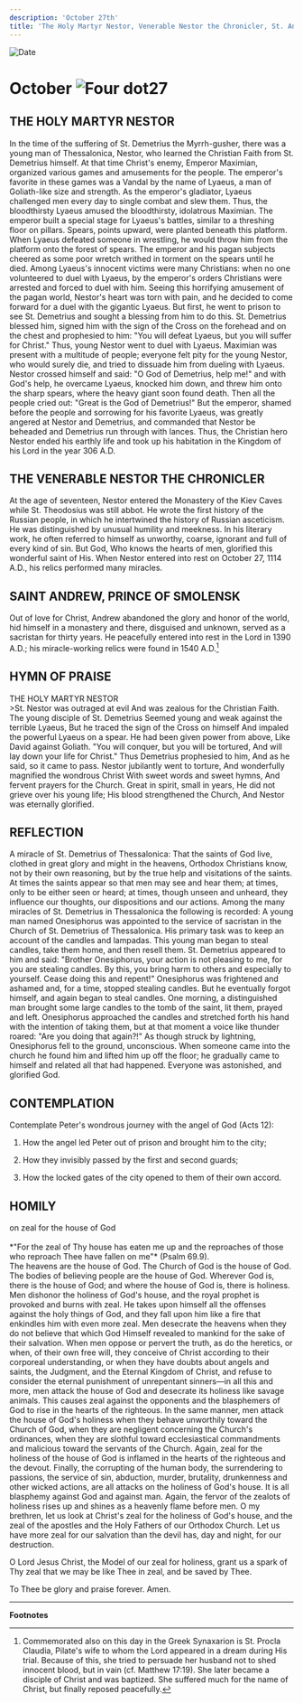 ```yaml
---
description: 'October 27th'
title: 'The Holy Martyr Nestor, Venerable Nestor the Chronicler, St. Andrew, Prince of Smolensk'
---
```


<RunningHead />
<Image src="/title-imprint.png" height={68} width={50} alt="Date" className="title-imprint"/>

# <div id="date">October <Image className="four-dot" src="/four-dot.png" height={15} width={15} alt="Four dot" />27</div>

## THE HOLY MARTYR NESTOR

In the time of the suffering of St. Demetrius the Myrrh-gusher, there was a young man of Thessalonica, Nestor, who learned the Christian Faith from St. Demetrius himself. At that time Christ's enemy, Emperor Maximian, organized various games and amusements for the people. The emperor's favorite in these games was a Vandal by the name of Lyaeus, a man of Goliath-like size and strength. As the emperor's gladiator, Lyaeus challenged men every day to single combat and slew them. Thus, the bloodthirsty Lyaeus amused the bloodthirsty, idolatrous Maximian. The emperor built a special stage for Lyaeus's battles, similar to a threshing floor on pillars. Spears, points upward, were planted beneath this platform. When Lyaeus defeated someone in wrestling, he would throw him from the platform onto the forest of spears. The emperor and his pagan subjects cheered as some poor wretch writhed in torment on the spears until he died. Among Lyaeus's innocent victims were many Christians: when no one volunteered to duel with Lyaeus, by the emperor's orders Christians were arrested and forced to duel with him. Seeing this horrifying amusement of the pagan world, Nestor's heart was torn with pain, and he decided to come forward for a duel with the gigantic Lyaeus. But first, he went to prison to see St. Demetrius and sought a blessing from him to do this. St. Demetrius blessed him, signed him with the sign of the Cross on the forehead and on the chest and prophesied to him: "You will defeat Lyaeus, but you will suffer for Christ." Thus, young Nestor went to duel with Lyaeus. Maximian was present with a multitude of people; everyone felt pity for the young Nestor, who would surely die, and tried to dissuade him from dueling with Lyaeus. Nestor crossed himself and said: "O God of Demetrius, help me!" and with God's help, he overcame Lyaeus, knocked him down, and threw him onto the sharp spears, where the heavy giant soon found death. Then all the people cried out: "Great is the God of Demetrius!" But the emperor, shamed before the people and sorrowing for his favorite Lyaeus, was greatly angered at Nestor and Demetrius, and commanded that Nestor be beheaded and Demetrius run through with lances. Thus, the Christian hero Nestor ended his earthly life and took up his habitation in the Kingdom of his Lord in the year 306 A.D.

## THE VENERABLE NESTOR THE CHRONICLER

At the age of seventeen, Nestor entered the Monastery of the Kiev Caves while St. Theodosius was still abbot. He wrote the first history of the Russian people, in which he intertwined the history of Russian asceticism. He was distinguished by unusual humility and meekness. In his literary work, he often referred to himself as unworthy, coarse, ignorant and full of every kind of sin. But God, Who knows the hearts of men, glorified this wonderful saint of His. When Nestor entered into rest on October 27, 1114 A.D., his relics performed many miracles.

## SAINT ANDREW, PRINCE OF SMOLENSK

Out of love for Christ, Andrew abandoned the glory and honor of the world, hid himself in a monastery and there, disguised and unknown, served as a sacristan for thirty years. He peacefully entered into rest in the Lord in 1390 A.D.; his miracle-working relics were found in 1540 A.D.[^1]


## HYMN OF PRAISE
<div style={{textAlign:'center', color:'crimson', fontWeight:'bold'}}>
THE HOLY MARTYR NESTOR
</div>
>St. Nestor was outraged at evil  
And was zealous for the Christian Faith.  
The young disciple of St. Demetrius  
Seemed young and weak against the terrible Lyaeus,  
But he traced the sign of the Cross on himself  
And impaled the powerful Lyaeus on a spear.  
He had been given power from above,  
Like David against Goliath.  
"You will conquer, but you will be tortured,  
And will lay down your life for Christ."  
Thus Demetrius prophesied to him,  
And as he said, so it came to pass.  
Nestor jubilantly went to torture,  
And wonderfully magnified the wondrous Christ  
With sweet words and sweet hymns,  
And fervent prayers for the Church.  
Great in spirit, small in years,  
He did not grieve over his young life;  
His blood strengthened the Church,  
And Nestor was eternally glorified.  


## REFLECTION

A miracle of St. Demetrius of Thessalonica: That the saints of God live, clothed in great glory and might in the heavens, Orthodox Christians know, not by their own reasoning, but by the true help and visitations of the saints. At times the saints appear so that men may see and hear them; at times, only to be either seen or heard; at times, though unseen and unheard, they influence our thoughts, our dispositions and our actions. Among the many miracles of St. Demetrius in Thessalonica the following is recorded: A young man named Onesiphorus was appointed to the service of sacristan in the Church of St. Demetrius of Thessalonica. His primary task was to keep an account of the candles and lampadas. This young man began to steal candles, take them home, and then resell them. St. Demetrius appeared to him and said: "Brother Onesiphorus, your action is not pleasing to me, for you are stealing candles. By this, you bring harm to others and especially to yourself. Cease doing this and repent!" Onesiphorus was frightened and ashamed and, for a time, stopped stealing candles. But he eventually forgot himself, and again began to steal candles. One morning, a distinguished man brought some large candles to the tomb of the saint, lit them, prayed and left. Onesiphorus approached the candles and stretched forth his hand with the intention of taking them, but at that moment a voice like thunder roared: "Are you doing that again?!" As though struck by lightning, Onesiphorus fell to the ground, unconscious. When someone came into the church he found him and lifted him up off the floor; he gradually came to himself and related all that had happened. Everyone was astonished, and glorified God.


## CONTEMPLATION

Contemplate Peter's wondrous journey with the angel of God (Acts 12):

1. How the angel led Peter out of prison and brought him to the city;

2. How they invisibly passed by the first and second guards;

3. How the locked gates of the city opened to them of their own accord.


## HOMILY
<div style={{textAlign:'center', color:'crimson', fontWeight:'bold'}}>
on zeal for the house of God
</div>
<br />
<div style={{textAlign:'right'}}>
*"For the zeal of Thy house has eaten me up and the reproaches of those who reproach Thee have fallen on me"* (Psalm 69.9).
</div>
The heavens are the house of God. The Church of God is the house of God. The bodies of believing people are the house of God. Wherever God is, there is the house of God; and where the house of God is, there is holiness. Men dishonor the holiness of God's house, and the royal prophet is provoked and burns with zeal. He takes upon himself all the offenses against the holy things of God, and they fall upon him like a fire that enkindles him with even more zeal. Men desecrate the heavens when they do not believe that which God Himself revealed to mankind for the sake of their salvation. When men oppose or pervert the truth, as do the heretics, or when, of their own free will, they conceive of Christ according to their corporeal understanding, or when they have doubts about angels and saints, the Judgment, and the Eternal Kingdom of Christ, and refuse to consider the eternal punishment of unrepentant sinners—in all this and more, men attack the house of God and desecrate its holiness like savage animals. This causes zeal against the opponents and the blasphemers of God to rise in the hearts of the righteous. In the same manner, men attack the house of God's holiness when they behave unworthily toward the Church of God, when they are negligent concerning the Church's ordinances, when they are slothful toward ecclesiastical commandments and malicious toward the servants of the Church. Again, zeal for the holiness of the house of God is inflamed in the hearts of the righteous and the devout. Finally, the corrupting of the human body, the surrendering to passions, the service of sin, abduction, murder, brutality, drunkenness and other wicked actions, are all attacks on the holiness of God's house. It is all blasphemy against God and against man. Again, the fervor of the zealots of holiness rises up and shines as a heavenly flame before men. O my brethren, let us look at Christ's zeal for the holiness of God's house, and the zeal of the apostles and the Holy Fathers of our Orthodox Church. Let us have more zeal for our salvation than the devil has, day and night, for our destruction.

O Lord Jesus Christ, the Model of our zeal for holiness, grant us a spark of Thy zeal that we may be like Thee in zeal, and be saved by Thee.

To Thee be glory and praise forever. Amen.

---
**Footnotes**

[^1]: Commemorated also on this day in the Greek Synaxarion is St. Procla Claudia, Pilate's wife to whom the Lord appeared in a dream during His trial.  Because of this, she tried to persuade her husband not to shed innocent blood, but in vain (cf. Matthew 17:19).  She later became a disciple of Christ and was baptized.  She suffered much for the name of Christ, but finally reposed peacefully.